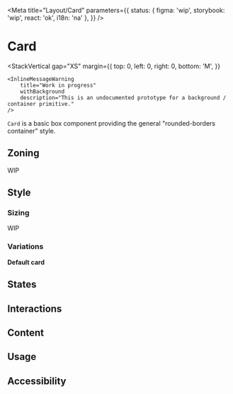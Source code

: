 

<Meta
	title="Layout/Card"
	parameters={{
		status: { figma: 'wip', storybook: 'wip', react: 'ok', i18n: 'na' },
	}}
/>

# Card

<StackVertical
	gap="XS"
	margin={{
		top: 0,
		left: 0,
		right: 0,
		bottom: 'M',
	}}
>
	<InlineMessageWarning
		title="Work in progress"
		withBackground
		description="This is an undocumented prototype for a background / container primitive."
	/>
</StackVertical>

`Card` is a basic box component providing the general "rounded-borders container" style.

## Zoning

WIP

## Style

### Sizing

WIP

### Variations

**Default card**

<Canvas>
	<Story story={Stories.DefaultCard} />
</Canvas>

## States

## Interactions

## Content

## Usage

## Accessibility
